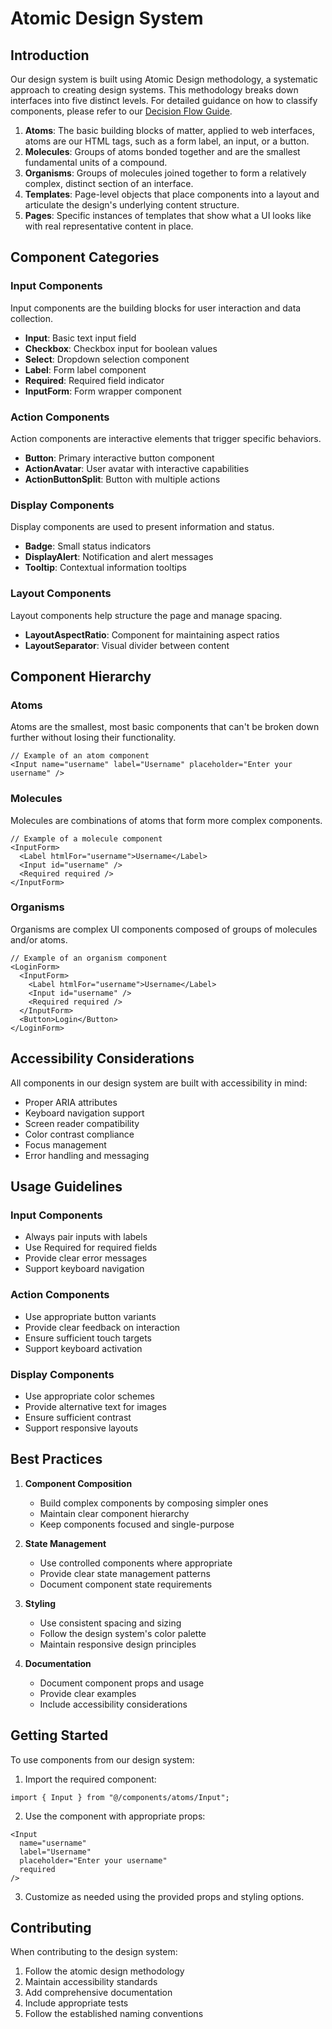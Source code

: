 # Atomic Design System

## Introduction

Our design system is built using Atomic Design methodology, a systematic approach to creating design systems. This methodology breaks down interfaces into five distinct levels. For detailed guidance on how to classify components, please refer to our [Decision Flow Guide](./AtomicDesignDecisionFlow.mdx).

1. **Atoms**: The basic building blocks of matter, applied to web interfaces, atoms are our HTML tags, such as a form label, an input, or a button.
2. **Molecules**: Groups of atoms bonded together and are the smallest fundamental units of a compound.
3. **Organisms**: Groups of molecules joined together to form a relatively complex, distinct section of an interface.
4. **Templates**: Page-level objects that place components into a layout and articulate the design's underlying content structure.
5. **Pages**: Specific instances of templates that show what a UI looks like with real representative content in place.

## Component Categories

### Input Components

Input components are the building blocks for user interaction and data collection.

- **Input**: Basic text input field
- **Checkbox**: Checkbox input for boolean values
- **Select**: Dropdown selection component
- **Label**: Form label component
- **Required**: Required field indicator
- **InputForm**: Form wrapper component

### Action Components

Action components are interactive elements that trigger specific behaviors.

- **Button**: Primary interactive button component
- **ActionAvatar**: User avatar with interactive capabilities
- **ActionButtonSplit**: Button with multiple actions

### Display Components

Display components are used to present information and status.

- **Badge**: Small status indicators
- **DisplayAlert**: Notification and alert messages
- **Tooltip**: Contextual information tooltips

### Layout Components

Layout components help structure the page and manage spacing.

- **LayoutAspectRatio**: Component for maintaining aspect ratios
- **LayoutSeparator**: Visual divider between content

## Component Hierarchy

### Atoms

Atoms are the smallest, most basic components that can't be broken down further without losing their functionality.

```tsx
// Example of an atom component
<Input name="username" label="Username" placeholder="Enter your username" />
```

### Molecules

Molecules are combinations of atoms that form more complex components.

```tsx
// Example of a molecule component
<InputForm>
  <Label htmlFor="username">Username</Label>
  <Input id="username" />
  <Required required />
</InputForm>
```

### Organisms

Organisms are complex UI components composed of groups of molecules and/or atoms.

```tsx
// Example of an organism component
<LoginForm>
  <InputForm>
    <Label htmlFor="username">Username</Label>
    <Input id="username" />
    <Required required />
  </InputForm>
  <Button>Login</Button>
</LoginForm>
```

## Accessibility Considerations

All components in our design system are built with accessibility in mind:

- Proper ARIA attributes
- Keyboard navigation support
- Screen reader compatibility
- Color contrast compliance
- Focus management
- Error handling and messaging

## Usage Guidelines

### Input Components

- Always pair inputs with labels
- Use Required for required fields
- Provide clear error messages
- Support keyboard navigation

### Action Components

- Use appropriate button variants
- Provide clear feedback on interaction
- Ensure sufficient touch targets
- Support keyboard activation

### Display Components

- Use appropriate color schemes
- Provide alternative text for images
- Ensure sufficient contrast
- Support responsive layouts

## Best Practices

1. **Component Composition**

   - Build complex components by composing simpler ones
   - Maintain clear component hierarchy
   - Keep components focused and single-purpose

2. **State Management**

   - Use controlled components where appropriate
   - Provide clear state management patterns
   - Document component state requirements

3. **Styling**

   - Use consistent spacing and sizing
   - Follow the design system's color palette
   - Maintain responsive design principles

4. **Documentation**
   - Document component props and usage
   - Provide clear examples
   - Include accessibility considerations

## Getting Started

To use components from our design system:

1. Import the required component:

```tsx
import { Input } from "@/components/atoms/Input";
```

2. Use the component with appropriate props:

```tsx
<Input
  name="username"
  label="Username"
  placeholder="Enter your username"
  required
/>
```

3. Customize as needed using the provided props and styling options.

## Contributing

When contributing to the design system:

1. Follow the atomic design methodology
2. Maintain accessibility standards
3. Add comprehensive documentation
4. Include appropriate tests
5. Follow the established naming conventions
